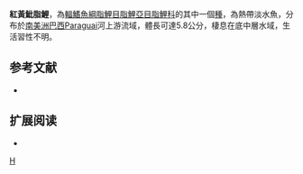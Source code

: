 {{Speciesbox 
| taxon = Hyphessobrycon rutiliflavidus
| status = NE
| status_system = IUCN3.1
| authority =  [[Carvalho|Carvalho]], [[Langeani|Langeani]], [[Miyazawa|Miyazawa]] & [[Troy|Troy]], 2008
| synonyms = 
}}
'''紅黃魮脂鯉'''，為[[輻鰭魚綱|輻鰭魚綱]][[脂鯉目|脂鯉目]][[脂鯉亞目|脂鯉亞目]][[脂鯉科|脂鯉科]]的其中一個[[種|種]]，為熱帶淡水魚，分布於[[南美洲|南美洲]][[巴西|巴西]]Paraguai河上游流域，體長可達5.8公分，棲息在底中層水域，生活習性不明。

==参考文献==
{{refbegin}}
*{{FishBase_species|genus=Hyphessobrycon|species=rutiliflavidus|year=2013|month=12}}
{{refend}}

== 扩展阅读 ==
{{refbegin}}
*{{wikispecies-inline|Hyphessobrycon rutiliflavidus|紅黃魮脂鯉}}
{{refend}}
{{Taxonbar|from=Q5676921}}

[[Category:魮脂鯉屬|H]]


{{魚類小作品}}